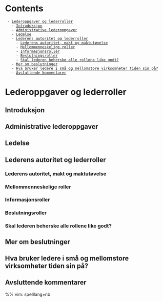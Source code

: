 = Contents =
  - [[#Lederoppgaver og lederroller|Lederoppgaver og lederroller]]
    - [[#Lederoppgaver og lederroller#Introduksjon|Introduksjon]]
    - [[#Lederoppgaver og lederroller#Administrative lederoppgaver|Administrative lederoppgaver]]
    - [[#Lederoppgaver og lederroller#Ledelse|Ledelse]]
    - [[#Lederoppgaver og lederroller#Lederens autoritet og lederroller|Lederens autoritet og lederroller]]
      - [[#Lederoppgaver og lederroller#Lederens autoritet og lederroller#Lederens autoritet, makt og maktutøvelse|Lederens autoritet, makt og maktutøvelse]]
      - [[#Lederoppgaver og lederroller#Lederens autoritet og lederroller#Mellommenneskelige roller|Mellommenneskelige roller]]
      - [[#Lederoppgaver og lederroller#Lederens autoritet og lederroller#Informasjonsroller|Informasjonsroller]]
      - [[#Lederoppgaver og lederroller#Lederens autoritet og lederroller#Beslutningsroller|Beslutningsroller]]
      - [[#Lederoppgaver og lederroller#Lederens autoritet og lederroller#Skal lederen beherske alle rollene like godt?|Skal lederen beherske alle rollene like godt?]]
    - [[#Lederoppgaver og lederroller#Mer om beslutninger|Mer om beslutninger]]
    - [[#Lederoppgaver og lederroller#Hva bruker ledere i små og mellomstore virksomheter tiden sin på?|Hva bruker ledere i små og mellomstore virksomheter tiden sin på?]]
    - [[#Lederoppgaver og lederroller#Avsluttende kommentarer|Avsluttende kommentarer]]

= Lederoppgaver og lederroller =

== Introduksjon ==

== Administrative lederoppgaver ==

== Ledelse ==

== Lederens autoritet og lederroller ==

=== Lederens autoritet, makt og maktutøvelse ===

=== Mellommenneskelige roller ===

=== Informasjonsroller ===

=== Beslutningsroller ===

=== Skal lederen beherske alle rollene like godt? ===

== Mer om beslutninger ==

== Hva bruker ledere i små og mellomstore virksomheter tiden sin på? ==

== Avsluttende kommentarer ==

%% vim: spelllang=nb
